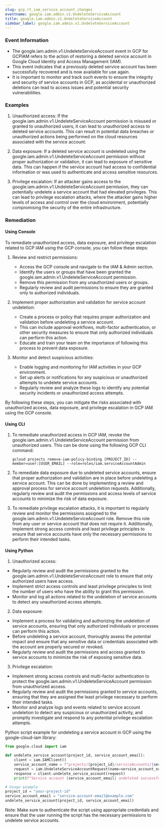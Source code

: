 ```yaml
--- 
slug: gcp_rt_iam_service_account_changes
eventname: google.iam.admin.v1.UndeleteServiceAccount
title: google.iam.admin.v1.UndeleteServiceAccount
sidebar_label: google.iam.admin.v1.UndeleteServiceAccount
---
```

                       
### Event Information

- The google.iam.admin.v1.UndeleteServiceAccount event in GCP for GCPIAM refers to the action of restoring a deleted service account in Google Cloud Identity and Access Management (IAM).
- This event indicates that a previously deleted service account has been successfully recovered and is now available for use again.
- It is important to monitor and track such events to ensure the integrity and security of service accounts in GCP, as accidental or unauthorized deletions can lead to access issues and potential security vulnerabilities.


### Examples

1. Unauthorized access: If the google.iam.admin.v1.UndeleteServiceAccount permission is misused or granted to unauthorized users, it can lead to unauthorized access to deleted service accounts. This can result in potential data breaches or unauthorized actions being performed on the cloud resources associated with the service account.

2. Data exposure: If a deleted service account is undeleted using the google.iam.admin.v1.UndeleteServiceAccount permission without proper authorization or validation, it can lead to exposure of sensitive data. This can happen if the service account had access to confidential information or was used to authenticate and access sensitive resources.

3. Privilege escalation: If an attacker gains access to the google.iam.admin.v1.UndeleteServiceAccount permission, they can potentially undelete a service account that had elevated privileges. This can lead to privilege escalation attacks, where the attacker gains higher levels of access and control over the cloud environment, potentially compromising the security of the entire infrastructure.

### Remediation

#### Using Console

To remediate unauthorized access, data exposure, and privilege escalation related to GCP IAM using the GCP console, you can follow these steps:

1. Review and restrict permissions: 
   - Access the GCP console and navigate to the IAM & Admin section.
   - Identify the users or groups that have been granted the google.iam.admin.v1.UndeleteServiceAccount permission.
   - Remove this permission from any unauthorized users or groups.
   - Regularly review and audit permissions to ensure they are granted only to authorized individuals.

2. Implement proper authorization and validation for service account undeletion:
   - Create a process or policy that requires proper authorization and validation before undeleting a service account.
   - This can include approval workflows, multi-factor authentication, or other security measures to ensure that only authorized individuals can perform this action.
   - Educate and train your team on the importance of following this process to prevent data exposure.

3. Monitor and detect suspicious activities:
   - Enable logging and monitoring for IAM activities in your GCP environment.
   - Set up alerts or notifications for any suspicious or unauthorized attempts to undelete service accounts.
   - Regularly review and analyze these logs to identify any potential security incidents or unauthorized access attempts.

By following these steps, you can mitigate the risks associated with unauthorized access, data exposure, and privilege escalation in GCP IAM using the GCP console.

#### Using CLI

1. To remediate unauthorized access in GCP IAM, revoke the google.iam.admin.v1.UndeleteServiceAccount permission from unauthorized users. This can be done using the following GCP CLI command:
   ```
   gcloud projects remove-iam-policy-binding [PROJECT_ID] --member=user:[USER_EMAIL] --role=roles/iam.serviceAccountAdmin
   ```

2. To remediate data exposure due to undeleted service accounts, ensure that proper authorization and validation are in place before undeleting a service account. This can be done by implementing a review and approval process for service account undeletion requests. Additionally, regularly review and audit the permissions and access levels of service accounts to minimize the risk of data exposure.

3. To remediate privilege escalation attacks, it is important to regularly review and monitor the permissions assigned to the google.iam.admin.v1.UndeleteServiceAccount role. Remove this role from any user or service account that does not require it. Additionally, implement strong access controls and least privilege principles to ensure that service accounts have only the necessary permissions to perform their intended tasks.

#### Using Python

1. Unauthorized access:
- Regularly review and audit the permissions granted to the google.iam.admin.v1.UndeleteServiceAccount role to ensure that only authorized users have access.
- Implement strict access controls and least privilege principles to limit the number of users who have the ability to grant this permission.
- Monitor and log all actions related to the undeletion of service accounts to detect any unauthorized access attempts.

2. Data exposure:
- Implement a process for validating and authorizing the undeletion of service accounts, ensuring that only authorized individuals or processes can perform this action.
- Before undeleting a service account, thoroughly assess the potential impact and ensure that any sensitive data or credentials associated with the account are properly secured or revoked.
- Regularly review and audit the permissions and access granted to service accounts to minimize the risk of exposing sensitive data.

3. Privilege escalation:
- Implement strong access controls and multi-factor authentication to protect the google.iam.admin.v1.UndeleteServiceAccount permission from unauthorized access.
- Regularly review and audit the permissions granted to service accounts, ensuring that they are assigned the least privilege necessary to perform their intended tasks.
- Monitor and analyze logs and events related to service account undeletion to detect any suspicious or unauthorized activity, and promptly investigate and respond to any potential privilege escalation attempts.

Python script example for undeleting a service account in GCP using the google-cloud-iam library:

```python
from google.cloud import iam

def undelete_service_account(project_id, service_account_email):
    client = iam.IAMClient()
    service_account_name = f"projects/{project_id}/serviceAccounts/{service_account_email}"
    request = iam.UndeleteServiceAccountRequest(name=service_account_name)
    response = client.undelete_service_account(request)
    print(f"Service account {service_account_email} undeleted successfully.")

# Usage example
project_id = "your-project-id"
service_account_email = "service-account-email@example.com"
undelete_service_account(project_id, service_account_email)
```

Note: Make sure to authenticate the script using appropriate credentials and ensure that the user running the script has the necessary permissions to undelete service accounts.


 
